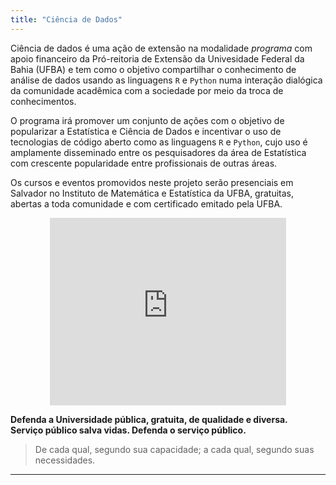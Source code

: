 ```yaml
---
title: "Ciência de Dados"
---
```


Ciência de dados é uma ação de extensão na modalidade _programa_ com apoio financeiro da Pró-reitoria de Extensão da Univesidade Federal da Bahia (UFBA) e tem como o objetivo  compartilhar o conhecimento de análise de dados usando as linguagens `R` e `Python` numa interação dialógica da comunidade acadêmica com a sociedade por meio da troca de conhecimentos. 

O programa irá promover um conjunto de ações com o objetivo de popularizar a Estatística e Ciência de Dados e incentivar o uso de tecnologias de código aberto como as linguagens `R` e `Python`, cujo uso é amplamente disseminado entre os pesquisadores da área de Estatística com crescente popularidade entre profissionais de outras áreas.

Os cursos e eventos promovidos neste projeto serão presenciais em Salvador no Instituto de Matemática e Estatística da UFBA, gratuitas, abertas a toda comunidade e com certificado emitado pela UFBA. 

<div style="text-align: center;">
<iframe src="https://www.google.com/maps/embed?pb=!1m18!1m12!1m3!1d1731.7044864127633!2d-38.50767380792866!3d-13.00092642626354!2m3!1f0!2f0!3f0!3m2!1i1024!2i768!4f13.1!3m3!1m2!1s0x716049fbfc20d8b%3A0x5a3ed51534624abc!2sInstituto%20de%20Matem%C3%A1tica%20e%20Estat%C3%ADstica%20da%20UFBA!5e0!3m2!1spt-BR!2sbr!4v1710436162475!5m2!1spt-BR!2sbr" width="75%" height="300em" style="border:0;" allowfullscreen="" loading="lazy" referrerpolicy="no-referrer-when-downgrade"></iframe>
</div>

**Defenda a Universidade pública, gratuita, de qualidade e diversa.**<br>
**Serviço público salva vidas. Defenda o serviço público.**

> De cada qual, segundo sua capacidade; a cada qual, segundo suas necessidades.


---
